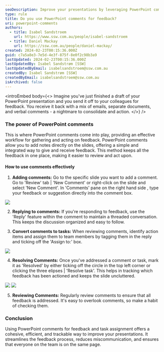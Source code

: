 ```yaml
---
seoDescription: Improve your presentations by leveraging PowerPoint comments for seamless feedback and task assignment, streamlining communication and ensuring everyone's on the same page.
type: rule
title: Do you use PowerPoint comments for feedback?
uri: powerpoint-comments
authors:
  - title: Isabel Sandstroem
    url: https://www.ssw.com.au/people/isabel-sandstroem
  - title: Daniel Mackay
    url: https://ssw.com.au/people/daniel-mackay/
created: 2024-02-23T00:15:36.000Z
guid: c7a5a8e3-7e5d-4e3f-875f-8e0f2c98b3a9
lastUpdated: 2024-02-23T00:15:36.000Z
lastUpdatedBy: Isabel Sandstrøm [SSW]
lastUpdatedByEmail: isabelsandstroem@ssw.com.au
createdBy: Isabel Sandstrøm [SSW]
createdByEmail: isabelsandstroem@ssw.com.au
isArchived: false
---
```


<introEmbed
  body={<>
Imagine you've just finished a draft of your PowerPoint presentation and you send it off to your colleagues for feedback. You receive it back with a mix of emails, separate documents, and verbal comments - a nightmare to consolidate and action.
  </>}
/>
### The power of PowerPoint comments

This is where PowerPoint comments come into play, providing an effective workflow for gathering and acting on feedback.
PowerPoint comments allow you to add notes directly on the slides, offering a simple and integrated way to give and receive feedback. This method keeps all the feedback in one place, making it easier to review and act upon.

#### How to use comments effectively

1. **Adding comments:** Go to the specific slide you want to add a comment. Go to 'Review' tab | 'New Comment' or right-click on the slide and select 'New Comment'. In 'Comments' pane on the right hand side , type your feedback or suggestion directly into the comment box.

![](/uploads/rules/powerpoint-comments/create-new-comment.png)

2. **Replying to comments:** If you're responding to feedback, use the 'Reply' feature within the comment to maintain a threaded conversation. This keeps the discussion organized and easy to follow.

3. **Convert comments to tasks:** When reviewing comments, identify action items and assign them to team members by tagging them in the reply and ticking off the 'Assign to:' box.

![](/uploads/rules/powerpoint-comments/assign-task.png)

4. **Resolving Comments:** Once you've addressed a comment or task, mark it as 'Resolved' by either ticking off the circle in the top left corner or clicking the three elipses | 'Resolve task'. This helps in tracking which feedback has been actioned and keeps the slide uncluttered.

![](/uploads/rules/powerpoint-comments/resolve-task.png)
![](/uploads/rules/powerpoint-comments/task-completed.png)

5. **Reviewing Comments:** Regularly review comments to ensure that all feedback is addressed. It's easy to overlook comments, so make a habit of checking them.

### Conclusion

Using PowerPoint comments for feedback and task assignment offers a cohesive, efficient, and trackable way to improve your presentations. It streamlines the feedback process, reduces miscommunication, and ensures that everyone on the team is on the same page.
